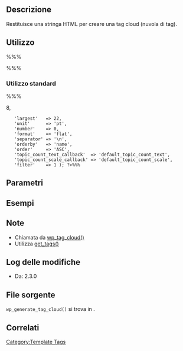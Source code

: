 {{Languages|
{{en|Function Reference/wp_generate_tag_cloud}}
{{it|Riferimento funzioni/wp_generate_tag_cloud}}
{{ja|テンプレートタグ/wp_generate_tag_cloud}}
}}
== Descrizione ==

Restituisce una stringa HTML per creare una tag cloud (nuvola di tag).

== Utilizzo ==

%%%<?php wp_generate_tag_cloud( $tags, $args ); ?>%%%

=== Utilizzo standard ===

%%% <?php $args = array(
	'smallest'  => 8,
	'largest'   => 22,
	'unit'      => 'pt',
	'number'    => 0,
	'format'    => 'flat',
	'separator' => '\n',
	'orderby'   => 'name',
	'order'     => 'ASC',
	'topic_count_text_callback'  => 'default_topic_count_text',
	'topic_count_scale_callback' => 'default_topic_count_scale',
	'filter'    => 1 ); ?>%%%

== Parametri ==


== Esempi ==


== Note ==
* Chiamata da [[it:Riferimento funzioni/wp_tag_cloud|wp_tag_cloud()]] 
* Utilizza [[Function Reference/get_tags|get_tags()]]

== Log delle modifiche ==

* Da: 2.3.0

== File sorgente ==

<tt>wp_generate_tag_cloud()</tt> si trova in {{Trac|wp-includes/category-template.php}}.

== Correlati ==

{{Tag Tags}}

{{it:Tag Footer}}

[[Category:Template Tags]]